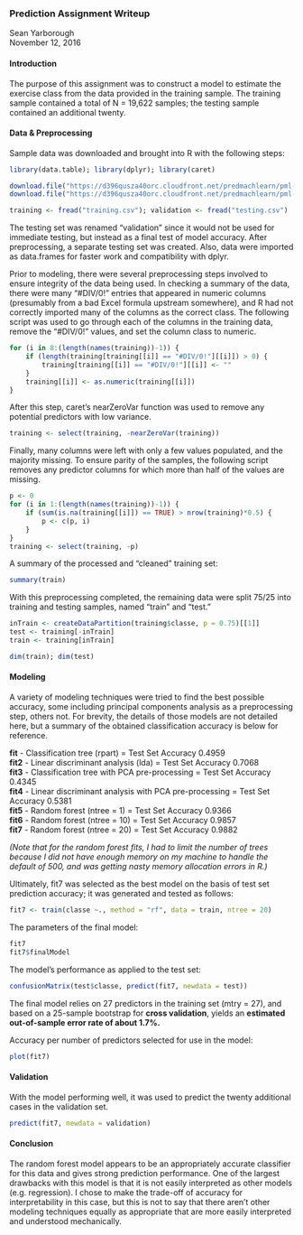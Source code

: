 ### Prediction Assignment Writeup
Sean Yarborough  
November 12, 2016  

#### Introduction  
The purpose of this assignment was to construct a model to estimate the exercise class from the data provided in the training sample.  The training sample contained a total of N = 19,622 samples; the testing sample contained an additional twenty.  

#### Data & Preprocessing  
Sample data was downloaded and brought into R with the following steps:  
```r
library(data.table); library(dplyr); library(caret)

download.file("https://d396qusza40orc.cloudfront.net/predmachlearn/pml-training.csv", "training.csv")
download.file("https://d396qusza40orc.cloudfront.net/predmachlearn/pml-testing.csv", "testing.csv")

training <- fread("training.csv"); validation <- fread("testing.csv")
```
The testing set was renamed "validation" since it would not be used for immediate testing, but instead as a final test of model accuracy.  After preprocessing, a separate testing set was created.  Also, data were imported as data.frames for faster work and compatibility with dplyr.  

Prior to modeling, there were several preprocessing steps involved to ensure integrity of the data being used.  In checking a summary of the data, there were many "#DIV/0!" entries that appeared in numeric columns (presumably from a bad Excel formula upstream somewhere), and R had not correctly imported many of the columns as the correct class.  The following script was used to go through each of the columns in the training data, remove the "#DIV/0!" values, and set the column class to numeric.  

```r
for (i in 8:(length(names(training))-1)) {
    if (length(training[training[[i]] == "#DIV/0!"][[i]]) > 0) {
        training[training[[i]] == "#DIV/0!"][[i]] <- ""
    }
    training[[i]] <- as.numeric(training[[i]])
}
```

After this step, caret's nearZeroVar function was used to remove any potential predictors with low variance.

```r
training <- select(training, -nearZeroVar(training))
```

Finally, many columns were left with only a few values populated, and the majority missing.  To ensure parity of the samples, the following script removes any predictor columns for which more than half of the values are missing.  

```r
p <- 0
for (i in 1:(length(names(training))-1)) {
    if (sum(is.na(training[[i]]) == TRUE) > nrow(training)*0.5) {
        p <- c(p, i) 
    }
}
training <- select(training, -p)
```

A summary of the processed and "cleaned" training set:  

```r
summary(train)
```

With this preprocessing completed, the remaining data were split 75/25 into training and testing samples, named "train" and "test."  

```r
inTrain <- createDataPartition(training$classe, p = 0.75)[[1]]
test <- training[-inTrain]
train <- training[inTrain]
```
```r
dim(train); dim(test)
```  

#### Modeling  

A variety of modeling techniques were tried to find the best possible accuracy, some including principal components analysis as a preprocessing step, others not.  For brevity, the details of those models are not detailed here, but a summary of the obtained classification accuracy is below for reference.

**fit** - Classification tree (rpart) = Test Set Accuracy 0.4959  
**fit2** - Linear discriminant analysis (lda) = Test Set Accuracy 0.7068  
**fit3** - Classification tree with PCA pre-processing = Test Set Accuracy 0.4345  
**fit4** - Linear discriminant analysis with PCA pre-processing = Test Set Accuracy 0.5381  
**fit5** - Random forest (ntree = 1) = Test Set Accuracy 0.9366  
**fit6** - Random forest (ntree = 10) = Test Set Accuracy 0.9857  
**fit7** - Random forest (ntree = 20) = Test Set Accuracy 0.9882  

*(Note that for the random forest fits, I had to limit the number of trees because I did not have enough memory on my machine to handle the default of 500, and was getting nasty memory allocation errors in R.)*  

Ultimately, fit7 was selected as the best model on the basis of test set prediction accuracy; it was generated and tested as follows:  

```r
fit7 <- train(classe ~., method = "rf", data = train, ntree = 20)
```

The parameters of the final model:  
```r
fit7
fit7$finalModel
```

The model's performance as applied to the test set:  
```r
confusionMatrix(test$classe, predict(fit7, newdata = test))
```  

The final model relies on 27 predictors in the training set (mtry = 27), and based on a 25-sample bootstrap for **cross validation**, yields an **estimated out-of-sample error rate of about 1.7%.**  

Accuracy per number of predictors selected for use in the model:   

```r
plot(fit7)
```
  
#### Validation  

With the model performing well, it was used to predict the twenty additional cases in the validation set.  

```r
predict(fit7, newdata = validation)
```  

#### Conclusion 

The random forest model appears to be an appropriately accurate classifier for this data and gives strong prediction performance.  One of the largest drawbacks with this model is that it is not easily interpreted as other models (e.g. regression).  I chose to make the trade-off of accuracy for interpretability in this case, but this is not to say that there aren't other modeling techniques equally as appropriate that are more easily interpreted and understood mechanically.
